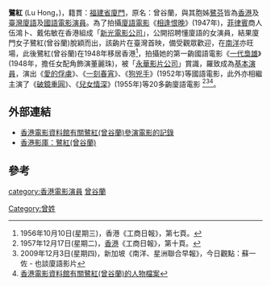 '''鷺紅''' (Lu Hong，{{bd|1928年||2015年}})，籍貫：[[福建省|福建省]][[廈門|廈門]]，原名：曾谷蘭，與其胞姊[[鷺芬|鷺芬]]皆為[[香港|香港]]及[[臺灣|臺灣]][[廈門話|廈語]]及[[國語|國語]][[電影演員|電影演員]]。為了拍攝[[廈語片|廈語電影]]《[[相逢恨晚|相逢恨晚]]》(1947年)，[[菲律賓|菲律賓]]商人伍鴻卜、戴佑敏在香港組成「[[新光電影公司|新光電影公司]]」，公開招聘懂廈語的女演員，結果廈門女子鷺紅(曾谷蘭)脫穎而出，該齣片在臺灣首映，備受觀眾歡迎，在[[南洋|南洋]]亦旺場，此後鷺紅(曾谷蘭)在1948年移居香港<ref>1956年10月10日(星期三)，香港《工商日報》，第七頁。</ref>，拍攝她的第一齣國語電影《[[一代梟雄_(1948年電影)|一代梟雄]]》(1948年，擔任女配角飾演董麗珠)，被「[[永華影片公司|永華影片公司]]」賞識，羅致成為[[基本演員|基本演員]]，演出《[[愛的俘虜|愛的俘虜]]》、《[[一刻春宵|一刻春宵]]》、《[[狗兇手|狗兇手]]》(1952年)等國語電影，此外亦相繼主演了《[[破鏡重圓_(電影)|破鏡重圓]]》、《[[兒女情深|兒女情深]]》(1955年)等20多齣廈語電影 <ref>1957年12月17日(星期二)，[[香港|香港]]《工商日報》，第十頁。</ref><ref>2009年12月3日(星期四)，新加坡《南洋、星洲聯合早報》，今日觀點：蘇一佐 - 也談廈語影片</ref><ref>[http://ipac.hkfa.lcsd.gov.hk/ipac20/ipac.jsp?session=A27100O7472R7.1098&profile=hkfa&uri=full=3100024@!21485@!20&ri=2&aspect=basic_search&menu=search&source=192.168.110.61@!horizon&ipp=20&staffonly=&&aspect=basic_search&menu=search&ri=2 香港電影資料館有關鷺紅(曾谷蘭)的人物檔案]{{dead link|date=2018年5月 |bot=InternetArchiveBot |fix-attempted=yes }}</ref>。　

== 外部連結 ==
* [http://ipac.hkfa.lcsd.gov.hk/ipac20/ipac.jsp?session=1271U053B084M.1094&profile=hkfa&uri=link=3100036@!1754@!3100024@!3100036&menu=search&submenu=basic_search&source=192.168.110.61@!horizon 香港電影資料館有關鷺紅(曾谷蘭)參演電影的記錄]{{dead link|date=2018年5月 |bot=InternetArchiveBot |fix-attempted=yes }}
* [http://hkmdb.com/db/people/view.mhtml?id=2073&display_set=big5 香港影庫：鷺紅(曾谷蘭)]{{Wayback|url=http://hkmdb.com/db/people/view.mhtml?id=2073&display_set=big5 |date=20160304101056 }}

== 參考 ==
{{reflist}}

[[category:香港電影演員|category:香港電影演員]]
[[category:厦门人|曾谷蘭]]
[[Category:曾姓|Category:曾姓]]